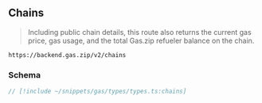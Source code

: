 ## Chains

> Including public chain details, this route also returns the current gas price, gas usage, and the total Gas.zip refueler balance on the chain.

```
https://backend.gas.zip/v2/chains
```

### Schema

```ts
// [!include ~/snippets/gas/types/types.ts:chains]
```
